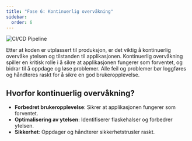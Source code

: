 ```yaml
---
title: "Fase 6: Kontinuerlig overvåkning"
sidebar:
  order: 6
---
```


![CI/CD Pipeline](../../../../../public/images/CICD/KonOvervaakning.png)

Etter at koden er utplassert til produksjon, er det viktig å kontinuerlig overvåke ytelsen og tilstanden til applikasjonen. Kontinuerlig overvåkning spiller en kritisk rolle i å sikre at applikasjonen fungerer som forventet, og bidrar til å oppdage og løse problemer. Alle feil og problemer bør loggføres og håndteres raskt for å sikre en god brukeropplevelse.

## Hvorfor kontinuerlig overvåkning?

- **Forbedret brukeropplevelse**: Sikrer at applikasjonen fungerer som forventet.
- **Optimalisering av ytelsen**: Identifiserer flaskehalser og forbedrer ytelsen.
- **Sikkerhet**: Oppdager og håndterer sikkerhetstrusler raskt.


<SelectCorrect
    question="Hva er formålet med kontinuerlig overvåkning av applikasjonen?"
    correct="For å sikre at applikasjonen fungerer som forventet og oppdage problemer raskt."
    wrong1="For å teste koden i et realistisk miljø før den rulles ut til produksjon."
    wrong2="For å forbedre brukergrensesnittet til applikasjonen."
/>


<LikeThisPage />

